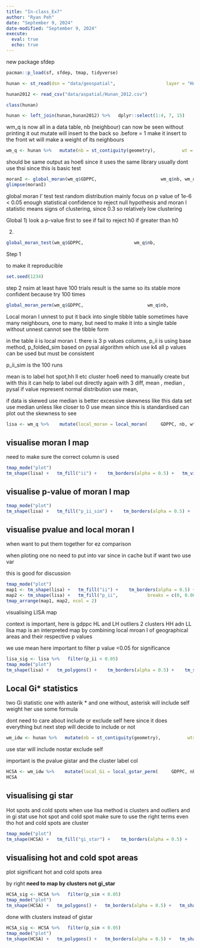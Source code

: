 ---
title: "In-class_Ex7" 
author: "Ryan Peh" 
date: "September 9, 2024" 
date-modified: "September 9, 2024" 
execute:    
  eval: true   
  echo: true 
---

new package sfdep

```{r} 
pacman::p_load(sf, sfdep, tmap, tidyverse)
```

```{r} 
hunan <- st_read(dsn = "data/geospatial",                   layer = "Hunan")
```

```{r} 
hunan2012 <- read_csv("data/aspatial/Hunan_2012.csv")
```

```{r} 
class(hunan)
```

```{r} 
hunan <- left_join(hunan,hunan2012) %>%   dplyr::select(1:4, 7, 15)
```

wm_q is now all in a data table, nb (neighbour) can now be seen without printing it out mutate will insert to the back so .before = 1 make it insert to the front wt will make a weight of its neighbours

```{r} 
wm_q <- hunan %>%   mutate(nb = st_contiguity(geometry),          wt = st_weights(nb,                          style = "W"),          .before = 1)
```

should be same output as hoe6 since it uses the same library usually dont use thsi since this is basic test

```{r} 
moranI <- global_moran(wm_q$GDPPC,                        wm_q$nb, wm_q$wt) 
glimpse(moranI)
```

global moran I' test test random distribution mainly focus on p value of 1e-6 \< 0.05 enough statistical confidence to reject null hypothesis and moran I statistic means signs of clustering, since 0.3 so relatively low clustering

Global 1) look a p-value first to see if fail to reject h0 if greater than h0

2)  

```{r} 
global_moran_test(wm_q$GDPPC,                   wm_q$nb,                   wm_q$wt)
```

Step 1

to make it reproducible

```{r} 
set.seed(1234)
```

step 2 nsim at least have 100 trials result is the same so its stable more confident because try 100 times

```{r} 
global_moran_perm(wm_q$GDPPC,                        wm_q$nb,                        wm_q$wt,                   nsim = 99)
```

Local moran I unnest to put it back into single tibble table sometimes have many neighbours, one to many, but need to make it into a single table without unnest cannot see the tibble form

in the table ii is local moran I. there is 3 p values columns, p_ii is using base method, p_folded_sim based on pysal algorithm which use k4 all p values can be used but must be consistent

p_ii_sim is the 100 runs

mean is to label hot spot,hh ll etc cluster hoe6 need to manually create but with this it can help to label out directly again with 3 diff, mean , median , pysal if value represent normal distribution use mean,

if data is skewed use median is better excessive skewness like this data set use median unless like closer to 0 use mean since this is standardised can plot out the skewness to see

```{r} 
lisa <- wm_q %>%    mutate(local_moran = local_moran(     GDPPC, nb, wt, nsim = 99),          .before = 1) %>%   unnest(local_moran)
```

## visualise moran I map

need to make sure the correct column is used

```{r} 
tmap_mode("plot") 
tm_shape(lisa) +   tm_fill("ii") +    tm_borders(alpha = 0.5) +   tm_view(set.zoom.limits = c(6,8)) +   tm_layout(main.title = "local Moran's I of GDPPC",             main.title.size = 1.5)
```

## visualise p-value of moran I map

```{r} 
tmap_mode("plot") 
tm_shape(lisa) +   tm_fill("p_ii_sim") +    tm_borders(alpha = 0.5) +   tm_view(set.zoom.limits = c(6,8)) +   tm_layout(main.title = "local Moran's I of GDPPC",             main.title.size = 1.5)
```

## visualise pvalue and local moran I

when want to put them together for ez comparison

when ploting one no need to put into var since in cache but if want two use var

this is good for discussion

```{r} 
tmap_mode("plot") 
map1 <- tm_shape(lisa) +   tm_fill("ii") +    tm_borders(alpha = 0.5) +   tm_view(set.zoom.limits = c(6,8)) +   tm_layout(main.title = "local Moran's I of GDPPC",             main.title.size = 0.8)  
map2 <- tm_shape(lisa) +   tm_fill("p_ii",           breaks = c(0, 0.001, 0.01, 0.05, 1),               labels = c("0.001", "0.01", "0.05", "Not sig")) +    tm_borders(alpha = 0.5) +   tm_layout(main.title = "p-value of local Moran's I",             main.title.size = 0.8)  
tmap_arrange(map1, map2, ncol = 2)
```

visualising LISA map

context is important, here is gdppc HL and LH outliers 2 clusters HH adn LL lisa map is an interpreted map by combining local mroan I of geographical areas and their respective p values

we use mean here important to filter p value \<0.05 for significance

```{r} 
lisa_sig <- lisa %>%   filter(p_ii < 0.05)
tmap_mode("plot") 
tm_shape(lisa) +   tm_polygons() +    tm_borders(alpha = 0.5) +    tm_shape(lisa_sig) +    tm_fill("mean") +   tm_borders(alpha = 0.4)
```

## Local Gi\* statistics

two Gi statistic one with asterik \* and one without, asterisk will include self weight her use some formula

dont need to care about include or exclude self here since it does everything but next step will decide to include or not

```{r} 
wm_idw <- hunan %>%   mutate(nb = st_contiguity(geometry),          wts = st_inverse_distance(nb, geometry,                                    scale = 1,                                    alpha = 1),          .before = 1)
```

use star will include nostar exclude self

important is the pvalue gistar and the cluster label col

```{r} 
HCSA <- wm_idw %>%    mutate(local_Gi = local_gstar_perm(     GDPPC, nb, wt, nsim = 99),          .before = 1) %>%   unnest(local_Gi) 
HCSA
```

## visualising gi star

Hot spots and cold spots when use lisa method is clusters and outliers and in gi stat use hot spot and cold spot make sure to use the right terms even tho hot and cold spots are cluster

```{r} 
tmap_mode("plot") 
tm_shape(HCSA) +   tm_fill("gi_star") +    tm_borders(alpha = 0.5) +   tm_view(set.zoom.limits = c(6,8))
```

## visualising hot and cold spot areas

plot significant hot and cold spots area

by right **need to map by clusters not gi_star**

```{r} 
HCSA_sig <- HCSA %>%   filter(p_sim < 0.05) 
tmap_mode("plot") 
tm_shape(HCSA) +   tm_polygons() +   tm_borders(alpha = 0.5) +   tm_shape(HCSA_sig) +   tm_fill("gi_star") +   tm_borders(alpha = 0.5)
```

done with clusters instead of gistar

```{r} 
HCSA_sig <- HCSA %>%   filter(p_sim < 0.05) 
tmap_mode("plot") 
tm_shape(HCSA) +   tm_polygons() +   tm_borders(alpha = 0.5) +   tm_shape(HCSA_sig) +   tm_fill("cluster") +   tm_borders(alpha = 0.5)
```
